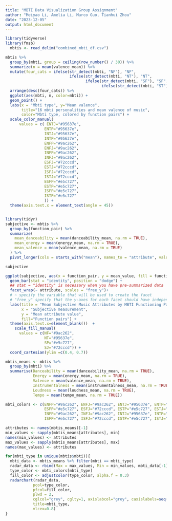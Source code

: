 ---
title: "MBTI Data Visualization Group Assignment"
author: "Meiyao Li, Amelia Li, Marco Guo, Tianhui Zhou"
date: "2023-12-05"
output: html_document
---

```{r}
library(tidyverse)
library(fmsb)
  mbtis <- read_delim("combined_mbti_df.csv")

mbtis %>%
  group_by(mbti, group = ceiling(row_number() / 30)) %>%
  summarize(n = mean(valence_mean)) %>%
  mutate(four_cats = ifelse(str_detect(mbti, "NF"), "NF",
                            ifelse(str_detect(mbti, "NT"), "NT",
                                   ifelse(str_detect(mbti, "SF"), "SF",
                                          ifelse(str_detect(mbti, "ST"), "ST", ""))))) %>%
  arrange(desc(four_cats)) %>%
  ggplot(aes(mbti, n, color=mbti)) +
  geom_point() +
  labs(x = "Mbti type", y="Mean valence",
       title="16 mbti personalities and mean valence of music",
       color="Mbti type, colored by function pairs") +
  scale_color_manual(
      values = c( ENTJ="#95637e",
                 ENTP="#95637e",
                 INTJ="#95637e",
                 INTP="#95637e",
                 ENFP="#9ac262",
                 ENFJ="#9ac262",
                 INFP="#9ac262",
                 INFJ="#9ac262",
                 ESFJ="#72cccd",
                 ESTJ="#72cccd",
                 ISFJ="#72cccd",
                 ISTJ="#72cccd",
                 ESFP="#e5c727",
                 ESTP="#e5c727",
                 ISFP="#e5c727",
                 ISTP="#e5c727"
                 )) +
  theme(axis.text.x = element_text(angle = 45))



```

```{r}
library(tidyr)
subjective <- mbtis %>%
  group_by(function_pair) %>%
  summarize(
    mean_danceability = mean(danceability_mean, na.rm = TRUE),
    mean_energy = mean(energy_mean, na.rm = TRUE),
    mean_valence = mean(valence_mean, na.rm = TRUE)
  ) %>%
  pivot_longer(cols = starts_with("mean"), names_to = "attribute", values_to = "mean_value")

subjective

ggplot(subjective, aes(x = function_pair, y = mean_value, fill = function_pair)) +
  geom_bar(stat = "identity", position = "dodge") +
  ## stat = "identity" is necessary when you have pre-summarized data
  facet_wrap(~ attribute, scales = "free_y")+
  # ~ specify the variable that will be used to create the facet
  # "free_y" specify that the y-axes for each facet should have independent scale
  labs(title = "Mean Subjective Music Attributes by MBTI Functioning Pair", 
       x = "Subjective measurement", 
       y = "Mean attribute value",
       fill="Function pairs") +
  theme(axis.text.x=element_blank())  +
    scale_fill_manual(
      values = c(NF="#9ac262",
                 NT="#95637e",
                 SP="#e5c727",
                 SJ="#72cccd")) +
  coord_cartesian(ylim =c(0.4, 0.7))
```

```{r}
mbtis_means <- mbtis %>%
  group_by(mbti) %>%
  summarise(Danceability = mean(danceability_mean, na.rm = TRUE),
            Energy = mean(energy_mean, na.rm = TRUE),
            Valence = mean(valence_mean, na.rm = TRUE),
            Instrumentalness = mean(instrumentalness_mean, na.rm = TRUE),
            Loudness = mean(loudness_mean, na.rm = TRUE),
            Tempo = mean(tempo_mean, na.rm = TRUE))

mbti_colors <- c(ENFP="#9ac262", ENFJ="#9ac262", ENTJ="#95637e", ENTP="#95637e", 
                 ESFP="#e5c727", ESFJ="#72cccd", ESTP="#e5c727", ESTJ="#72cccd", 
                 INFP="#9ac262", INFJ="#9ac262", INTJ="#95637e", INTP="#95637e", 
                 ISFP="#e5c727", ISFJ="#72cccd", ISTP="#e5c727", ISTJ="#72cccd")

attributes <- names(mbtis_means)[-1]
min_values <- sapply(mbtis_means[attributes], min)
names(min_values) <- attributes
max_values <- sapply(mbtis_means[attributes], max)
names(max_values) <- attributes

for(mbti_type in unique(mbtis$mbti)){
  mbti_data <- mbtis_means %>% filter(mbti == mbti_type)
  radar_data <- rbind(Max = max_values, Min = min_values, mbti_data[-1])
  type_color <- mbti_colors[mbti_type]
  fill_color <- adjustcolor(type_color, alpha.f = 0.3)
  radarchart(radar_data, 
            pcol=type_color, 
            pfcol=fill_color, 
            plwd = 2, 
            cglcol="grey", cglty=1, axislabcol="grey", caxislabels=seq(0,20,5), cglwd=0.8, 
            title=mbti_type,
            vlcex=0.8)
}

```

